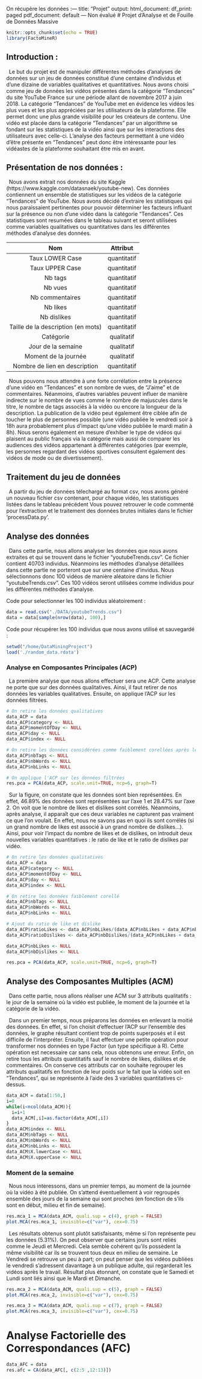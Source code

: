 On récupère les données :---
title: "Projet"
output:
  html_document:
    df_print: paged
  pdf_document: default
---
Non évalué
# Projet d'Analyse et de Fouille de Données Massive

```r
knitr::opts_chunk$set(echo = TRUE)
library(FactoMineR)
```

## Introduction :
&ensp;Le but du projet est de manipuler différentes méthodes d'analyses de données sur un jeu de données constitué d'une centaine d'individus et d'une dizaine de variables qualitatives et quantitatives. Nous avons choisi comme jeu de données les vidéos présentes dans la catégorie "Tendances" du site YouTube France sur une période allant de novembre 2017 à juin 2018. La catégorie "Tendances" de YouTube met en évidence les vidéos les plus vues et les plus appréciées par les utilisateurs de la plateforme. Elle permet donc une plus grande visibilité pour les créateurs de contenu. Une vidéo est placée dans la catégorie "Tendances" par un algorithme se fondant sur les statistiques de la vidéo ainsi que sur les interactions des utilisateurs avec celle-ci. L'analyse des facteurs permettant à une vidéo d'être présente en "Tendances" peut donc être intéressante pour les vidéastes de la plateforme souhaitant être mis en avant. 

## Présentation de nos données :

&ensp;Nous avons extrait nos données du site Kaggle (https://www.kaggle.com/datasnaek/youtube-new). Ces données contiennent un ensemble de statistiques sur les vidéos de la catégorie "Tendances" de YouTube. Nous avons décidé d'extraire les statistiques qui nous paraissaient pertinentes pour pouvoir déterminer les facteurs influant sur la présence ou non d'une vidéo dans la catégorie "Tendances". Ces statistiques sont resumées dans le tableau suivant et seront utilisées comme variables qualitatives ou quantitatives dans les différentes méthodes d'analyse des données.

|                 Nom                |   Attribut  |
|:----------------------------------:|:-----------:|
|           Taux LOWER Case          | quantitatif |
|           Taux UPPER Case          | quantitatif |
|               Nb tags              | quantitatif |
|               Nb vues              | quantitatif |
|           Nb commentaires          | quantitatif |
|              Nb likes              | quantitatif |Non évalué
|             Nb dislikes            | quantitatif |
|Taille de la  description (en mots) | quantitatif |
|              Catégorie             |  qualitatif |
| Jour de la semaine                 |  qualitatif |
|        Moment de la  journée       |  qualitatif |
|    Nombre de lien en description   | quantitatif |

&ensp;Nous pouvons nous attendre à une forte corrélation entre la présence d'une vidéo en "Tendances" et son nombre de vues, de "J'aime" et de commentaires. Néanmoins, d'autres variables peuvent influer de manière indirecte sur le nombre de vues comme le nombre de majuscules dans le titre, le nombre de tags associés à la vidéo ou encore la longueur de la description. La publication de la vidéo peut également être ciblée afin de toucher le plus de personnes possible (une vidéo publiée le vendredi soir à 18h aura probablement plus d'impact qu'une vidéo publiée le mardi matin à 8h). Nous serons également en mesure d'exhiber le type de vidéos qui plaisent au public français via la catégorie mais aussi de comparer les audiences des vidéos appartenant à différentes catégories (par exemple, les personnes regardant des vidéos sportives consultent également des vidéos de mode ou de divertissement). 


## Traitement du jeu de données
&ensp;A partir du jeu de données télechargé au format csv, nous avons généré un nouveau fichier csv contenant, pour chaque vidéo, les statistiques listées dans le tableau précédent Vous pouvez retrouver le code commenté pour l'extraction et le traitement des données brutes initiales dans le fichier 'processData.py'.


## Analyse des données
&ensp;Dans cette partie, nous allons analyser les données que nous avons extraites et qui se trouvent dans le fichier "youtubeTrends.csv". Ce fichier contient 40703 individus. Néanmoins les méthodes d'analyse détaillées dans cette partie ne porteront que sur une centaine d'invidus. Nous sélectionnons donc 100 vidéos de manière aléatoire dans le fichier "youtubeTrends.csv". Ces 100 vidéos seront utilisées comme individus pour les différentes méthodes d'analyse.  



Code pour selectionner les 100 individus aléatoirement :
```r
data = read.csv("./DATA/youtubeTrends.csv")
data = data[sample(nrow(data), 100),]
```

Code pour récupérer les 100 individus que nous avons utilisé et sauvegardé :

```r
setwd("/home/DataMiningProject")
load('./random_data.rdata')
```


### Analyse en Composantes Principales (ACP)

&ensp;La première analyse que nous allons effectuer sera une ACP. Cette analyse ne porte que sur des données qualitatives. Ainsi, il faut retirer de nos données les variables qualitatives. Ensuite, on applique l'ACP sur les données filtrées.
```r
# On retire les données qualitatives
data_ACP = data
data_ACP$category <- NULL
data_ACP$momentOfDay <- NULL
data_ACP$day <- NULL
data_ACP$index <- NULL

# On retire les données considérées comme faiblement corellées après les premiers tests 
data_ACP$nbTags <- NULL
data_ACP$nbWords <- NULL
data_ACP$nbLinks <- NULL

# On applique l'ACP sur les données filtrées
res.pca = PCA(data_ACP, scale.unit=TRUE, ncp=6, graph=T) 
```

&ensp;Sur la figure, on constate que les données sont bien représentées. En effet, 46.89%  des données sont représentées sur l'axe 1 et 28.47% sur l'axe 2.
On voit que le nombre de likes et dislikes sont corrélés. Néanmoins, après analyse, il apparaît que ces deux variables ne capturent pas vraiment ce que l'on voulait. En effet, nous ne savons pas en quoi ils sont corrélés (si un grand nombre de likes est associé à un grand nombre de dislikes...). Ainsi, pour voir l'impact du nombre de likes et de dislikes, on introduit deux nouvelles variables quantitatives : le ratio de like et le ratio de dislikes par vidéo. 

```r
# On retire les données qualitatives
data_ACP = data
data_ACP$category <- NULL
data_ACP$momentOfDay <- NULL
data_ACP$day <- NULL
data_ACP$index <- NULL

# On retire les données faiblement corellé
data_ACP$nbTags <- NULL
data_ACP$nbWords <- NULL
data_ACP$nbLinks <- NULL

# Ajout du ratio de like et dislike
data_ACP$ratioLikes <- data_ACP$nbLikes/(data_ACP$nbLikes + data_ACP$nbDislikes)
data_ACP$ratioDislikes <- data_ACP$nbDislikes/(data_ACP$nbLikes + data_ACP$nbDislikes)

data_ACP$nbLikes <- NULL
data_ACP$nbDislikes <- NULL

res.pca = PCA(data_ACP, scale.unit=TRUE, ncp=6, graph=T) 
```

## Analyse des Composantes Multiples (ACM)

&ensp;Dans cette partie, nous allons réaliser une ACM sur 3 attributs qualitatifs : le jour de la semaine où la vidéo est publiée, le moment de la journée et la catégorie de la vidéo.

&ensp;Dans un premier temps, nous préparons les données en enlevant la moitié des données. En effet, si l'on choisit d'effectuer l'ACP sur l'ensemble des données, le graphe résultant contient trop de points superposés et il est difficile de l'interpréter. Ensuite, il faut effectuer une petite opération pour transformer nos données en type Factor (un type spécifique à R). Cette opération est necessaire car sans cela, nous obtenons une erreur. Enfin, on retire tous les attributs quantitatifs sauf le nombre de likes, dislikes et de commentaires. On conserve ces attributs car on souhaite regrouper les attributs qualitatifs en fonction de leur poids sur le fait que la vidéo soit en "Tendances", qui se représente à l'aide des 3 variables quantitatives ci-dessus.

```r
data_ACM = data[1:50,] 
i=0
while(i<ncol(data_ACM)){
  i=i+1
  data_ACM[,i]=as.factor(data_ACM[,i])
}
data_ACM$index <- NULL
data_ACM$nbTags <- NULL
data_ACM$nbWords <- NULL
data_ACM$nbLinks <- NULL
data_ACM$X.lowerCase <- NULL
data_ACM$X.upperCase <- NULL

```

### Moment de la semaine

&ensp;Nous nous interessons, dans un premier temps, au moment de la journée où la vidéo à été publiée. On s'attend éventuellement à voir regroupés ensemble des jours de la semaine qui sont proches (en fonction de s'ils sont en début, milieu et fin de semaine). 

```r
res.mca_1 = MCA(data_ACM, quali.sup = c(4), graph = FALSE)
plot.MCA(res.mca_1, invisible=c("var"), cex=0.75)
```

&ensp;Les résultats obtenus sont plutôt satisfaisants, même si l'on représente peu les données (5.31%). On peut observer que certains jours sont reliés comme le Jeudi et Mercredi. Cela semble cohérent qu'ils possèdent la même visibilité car ils se trouvent tous deux en milieu de semaine. Le Vendredi se retrouve un peu à part; on peut penser que les vidéos publiées le vendredi s'adressent davantage à un publique adulte, qui regarderait les vidéos après le travail. Résultat plus étonnant, on constate que le Samedi et Lundi sont liés ainsi que le Mardi et Dimanche. 

```r
res.mca_2 = MCA(data_ACM, quali.sup = c(5), graph = FALSE)
plot.MCA(res.mca_2, invisible=c("var"), cex=0.75)
```

```r
res.mca_3 = MCA(data_ACM, quali.sup = c(7), graph = FALSE)
plot.MCA(res.mca_3, invisible=c("var"), cex=0.75)
```





# Analyse Factorielle des Correspondances (AFC)
```r
data_AFC = data
res.afc = CA(data_AFC[, c(2:5 ,12:13)])
```


